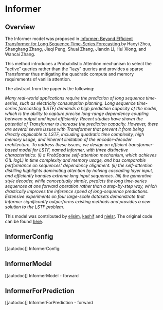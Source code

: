 <!--Copyright 2023 The HuggingFace Team. All rights reserved.

Licensed under the Apache License, Version 2.0 (the "License"); you may not use this file except in compliance with
the License. You may obtain a copy of the License at

http://www.apache.org/licenses/LICENSE-2.0

Unless required by applicable law or agreed to in writing, software distributed under the License is distributed on
an "AS IS" BASIS, WITHOUT WARRANTIES OR CONDITIONS OF ANY KIND, either express or implied. See the License for the
specific language governing permissions and limitations under the License.
-->

# Informer

## Overview

The Informer model was proposed in [Informer: Beyond Efficient Transformer for Long Sequence Time-Series Forecasting ](https://arxiv.org/abs/2012.07436) by Haoyi Zhou, Shanghang Zhang, Jieqi Peng, Shuai Zhang, Jianxin Li, Hui Xiong, and Wancai Zhang.

This method introduces a Probabilistic Attention mechanism to select the "active" queries rather than the "lazy" queries and provides a sparse Transformer thus mitigating the quadratic compute and memory requirements of vanilla attention.

The abstract from the paper is the following:

*Many real-world applications require the prediction of long sequence time-series, such as electricity consumption planning. Long sequence time-series forecasting (LSTF) demands a high prediction capacity of the model, which is the ability to capture precise long-range dependency coupling between output and input efficiently. Recent studies have shown the potential of Transformer to increase the prediction capacity. However, there are several severe issues with Transformer that prevent it from being directly applicable to LSTF, including quadratic time complexity, high memory usage, and inherent limitation of the encoder-decoder architecture. To address these issues, we design an efficient transformer-based model for LSTF, named Informer, with three distinctive characteristics: (i) a ProbSparse self-attention mechanism, which achieves O(L logL) in time complexity and memory usage, and has comparable performance on sequences' dependency alignment. (ii) the self-attention distilling highlights dominating attention by halving cascading layer input, and efficiently handles extreme long input sequences. (iii) the generative style decoder, while conceptually simple, predicts the long time-series sequences at one forward operation rather than a step-by-step way, which drastically improves the inference speed of long-sequence predictions. Extensive experiments on four large-scale datasets demonstrate that Informer significantly outperforms existing methods and provides a new solution to the LSTF problem.*

This model was contributed by [elisim](https://huggingface.co/elisim), [kashif](https://huggingface.co/kashif) and [nielsr](https://huggingface.co/nielsr).
The original code can be found [here](https://github.com/zhouhaoyi/Informer2020).


## InformerConfig

[[autodoc]] InformerConfig


## InformerModel

[[autodoc]] InformerModel
    - forward


## InformerForPrediction

[[autodoc]] InformerForPrediction
    - forward